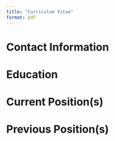 ```yaml
---
title: "Curriculum Vitae"
format: pdf
---
```


# Contact Information

# Education 

# Current Position(s)

# Previous Position(s)
